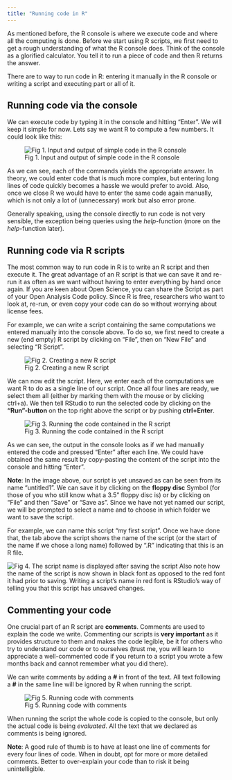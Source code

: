 ```yaml
---
title: "Running code in R"
---
```


As mentioned before, the R console is where we execute code and where all the computing is done. Before we start using R scripts, we first need to get a rough understanding of what the R console does. Think of the console as a glorified calculator. You tell it to run a piece of code and then R returns the answer.

There are to way to run code in R: entering it manually in the R console or writing a script and executing part or all of it.

## Running code via the console

We can execute code by typing it in the console and hitting "Enter". We will keep it simple for now. Lets say we want R to compute a few numbers. It could look like this:

![Fig 1. Input and output of simple code in the R console](images/intro/console1.png)

As we can see, each of the commands yields the appropriate answer. In theory, we could enter code that is much more complex, but entering long lines of code quickly becomes a hassle we would prefer to avoid. Also, once we close R we would have to enter the same code again manually, which is not only a lot of (unnecessary) work but also error prone.

Generally speaking, using the console directly to run code is not very sensible, the exception being queries using the *help*-function (more on the *help*-function later).

## Running code via R scripts

The most common way to run code in R is to write an R script and then execute it. The great advantage of an R script is that we can save it and re-run it as often as we want without having to enter everything by hand once again. If you are keen about Open Science, you can share the Script as part of your Open Analysis Code policy. Since R is free, researchers who want to look at, re-run, or even copy your code can do so without worrying about license fees.

For example, we can write a script containing the same computations we entered manually into the console above. To do so, we first need to create a new (end empty) R script by clicking on "File", then on "New File" and selecting "R Script".

![Fig 2. Creating a new R script](images/intro/script1.png)

We can now edit the script. Here, we enter each of the computations we want R to do as a single line of our script. Once all four lines are ready, we select them all (either by marking them with the mouse or by clicking ctrl+a). We then tell RStudio to run the selected code by clicking on the **"Run"-button** on the top right above the script or by pushing **ctrl+Enter**.

![Fig 3. Running the code contained in the R script](images/intro/script2.png)

As we can see, the output in the console looks as if we had manually entered the code and pressed "Enter" after each line. We could have obtained the same result by copy-pasting the content of the script into the console and hitting "Enter".

**Note**: In the image above, our script is yet unsaved as can be seen from its name "untitled1". We can save it by clicking on the **floppy disc** Symbol (for those of you who still know what a 3.5" floppy disc is) or by clicking on "File" and then "Save" or "Save as". Since we have not yet named our script, we will be prompted to select a name and to choose in which folder we want to save the script.

For example, we can name this script "my first script". Once we have done that, the tab above the script shows the name of the script (or the start of the name if we chose a long name) followed by ".R" indicating that this is an R file.

![Fig 4. The script name is displayed after saving the script](images/intro/script3.png) Also note how the name of the script is now shown in black font as opposed to the red font it had prior to saving. Writing a script's name in red font is RStudio's way of telling you that this script has unsaved changes.

## Commenting your code

One crucial part of an R script are **comments**. Comments are used to explain the code we write. Commenting our scripts is **very important** as it provides structure to them and makes the code legible, be it for others who try to understand our code or to ourselves (trust me, you will learn to appreciate a well-commented code if you return to a script you wrote a few months back and cannot remember what you did there).

We can write comments by adding a **\#** in front of the text. All text following a **\#** in the same line will be ignored by R when running the script.

![Fig 5. Running code with comments](images/intro/comments1.png)

When running the script the whole code is copied to the console, but only the actual code is being *evaluated*. All the text that we declared as comments is being ignored.

**Note**: A good rule of thumb is to have at least one line of comments for every four lines of code. When in doubt, opt for more or more detailed comments. Better to over-explain your code than to risk it being unintelligible.
